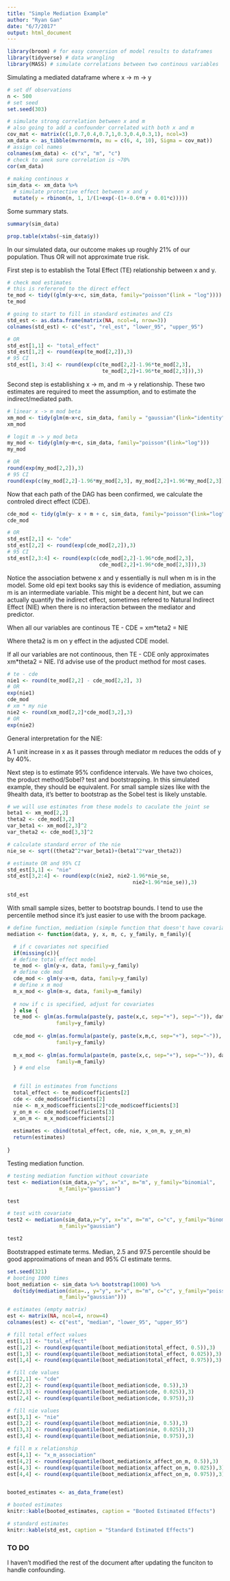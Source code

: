 ```yaml
---
title: "Simple Mediation Example"
author: "Ryan Gan"
date: "6/7/2017"
output: html_document
---
```




```r
library(broom) # for easy conversion of model results to dataframes
library(tidyverse) # data wrangling
library(MASS) # simulate correlations between two continous variables
```

Simulating a mediated dataframe where x -> m -> y

```r
# set df observations
n <- 500
# set seed
set.seed(303)

# simulate strong correlation between x and m 
# also going to add a confounder correlated with both x and m
cov_mat <- matrix(c(1,0.7,0.4,0.7,1,0.3,0.4,0.3,1), ncol=3)
xm_data <- as_tibble(mvrnorm(n, mu = c(6, 4, 10), Sigma = cov_mat))
# assign col names
colnames(xm_data) <- c("x", "m", "c")
# check to amek sure correlation is ~70%
cor(xm_data)
 
# making continous x
sim_data <- xm_data %>% 
  # simulate protective effect between x and y
  mutate(y = rbinom(n, 1, 1/(1+exp(-(1+-0.6*m + 0.01*c)))))
```

Some summary stats.

```r
summary(sim_data)

prop.table(xtabs(~sim_data$y))
```

In our simulated data, our outcome makes up roughly 21% of our population. Thus OR will not approximate true risk.

First step is to establish the Total Effect (TE) relationship between x and y.

```r
# check mod estimates
# this is referered to the direct effect
te_mod <- tidy((glm(y~x+c, sim_data, family="poisson"(link = "log"))))
te_mod

# going to start to fill in standard estimates and CIs
std_est <- as.data.frame(matrix(NA, ncol=4, nrow=3))
colnames(std_est) <- c("est", "rel_est", "lower_95", "upper_95")

# OR
std_est[1,1] <- "total_effect"
std_est[1,2] <- round(exp(te_mod[2,2]),3)
# 95 CI
std_est[1, 3:4] <- round(exp(c(te_mod[2,2]-1.96*te_mod[2,3],
                               te_mod[2,2]+1.96*te_mod[2,3])),3)
```

Second step is establishing x -> m, and m -> y relationship. These two estimates are required to meet the assumption, and to estimate the indirect/mediated path.

```r
# linear x -> m mod beta
xm_mod <- tidy(glm(m~x+c, sim_data, family = "gaussian"(link="identity")))
xm_mod

# logit m -> y mod beta
my_mod <- tidy(glm(y~m+c, sim_data, family="poisson"(link="log")))
my_mod

# OR
round(exp(my_mod[2,2]),3)
# 95 CI
round(exp(c(my_mod[2,2]-1.96*my_mod[2,3], my_mod[2,2]+1.96*my_mod[2,3])),3)
```

Now that each path of the DAG has been confirmed, we calculate the controled direct effect (CDE).

```r
cde_mod <- tidy(glm(y~ x + m + c, sim_data, family="poisson"(link="log")))  
cde_mod

# OR
std_est[2,1] <- "cde"
std_est[2,2] <- round(exp(cde_mod[2,2]),3)
# 95 CI
std_est[2,3:4] <- round(exp(c(cde_mod[2,2]-1.96*cde_mod[2,3],
                              cde_mod[2,2]+1.96*cde_mod[2,3])),3)
```

Notice the association betwene x and y essentially is null when m is in the model. Some old epi text books say this is evidence of mediation, assuming m is an intermediate variable. This might be a decent hint, but we can actually quantify the indirect effect, sometimes refered to Natural Indirect Effect (NIE) when there is no interaction between the mediator and predictor.

When all our variables are continous TE - CDE = xm*teta2 = NIE

Where theta2 is m on y effect in the adjusted CDE model.

If all our variables are not continoous, then TE - CDE only approximates xm*theta2 = NIE. I'd advise use of the product method for most cases.

```r
# te - cde
nie1 <- round(te_mod[2,2] - cde_mod[2,2], 3) 
# OR
exp(nie1)
cde_mod
# xm * my nie
nie2 <- round(xm_mod[2,2]*cde_mod[3,2],3)
# OR
exp(nie2)
```

General interpretation for the NIE:

A 1 unit increase in x as it passes through mediator m reduces the odds of y by 40%.

Next step is to estimate 95% confidence intervals. We have two choices, the product method/Sobel? test and bootstrapping. In this simulated example, they should be equivalent. For small sample sizes like with the 9health data, it's better to bootstrap as the Sobel test is likely unstable.

```r
# we will use estimates from these models to caculate the joint se
beta1 <- xm_mod[2,2]
theta2 <- cde_mod[3,2]
var_beta1 <- xm_mod[2,3]^2
var_theta2 <- cde_mod[3,3]^2

# calculate standard error of the nie
nie_se <- sqrt((theta2^2*var_beta1)+(beta1^2*var_theta2))

# estimate OR and 95% CI
std_est[3,1] <- "nie"
std_est[3,2:4] <- round(exp(c(nie2, nie2-1.96*nie_se, 
                                         nie2+1.96*nie_se)),3)

std_est
```

With small sample sizes, better to bootstrap bounds. I tend to use the percentile method since it's just easier to use with the broom package.

```r
# define function, mediation (simple function that doesn't have covariate)
mediation <- function(data, y, x, m, c, y_family, m_family){

  # if c covariates not specified
  if(missing(c)){
  # define total effect model
  te_mod <- glm(y~x, data, family=y_family)
  # define cde mod
  cde_mod <- glm(y~x+m, data, family=y_family)
  # define x m mod
  m_x_mod <- glm(m~x, data, family=m_family)
  
  # now if c is specified, adjust for covariates
  } else {  
  te_mod <- glm(as.formula(paste(y, paste(x,c, sep="+"), sep="~")), data,
                family=y_family)
  
  cde_mod <- glm(as.formula(paste(y, paste(x,m,c, sep="+"), sep="~")), data,
                family=y_family)
  
  m_x_mod <- glm(as.formula(paste(m, paste(x,c, sep="+"), sep="~")), data,
                family=m_family)
  } # end else


  # fill in estimates from functions
  total_effect <- te_mod$coefficients[2]
  cde <- cde_mod$coefficients[2]
  nie <- m_x_mod$coefficients[2]*cde_mod$coefficients[3]
  y_on_m <- cde_mod$coefficients[3]
  x_on_m <- m_x_mod$coefficients[2]
 
  estimates <- cbind(total_effect, cde, nie, x_on_m, y_on_m)
  return(estimates)
 
}
```


Testing mediation function.

```r
# testing mediation function without covariate
test <- mediation(sim_data,y="y", x="x", m="m", y_family="binomial",
                 m_family="gaussian")

test

# test with covariate
test2 <- mediation(sim_data,y="y", x="x", m="m", c="c", y_family="binomial",
                 m_family="gaussian")

test2
```


Bootstrapped estimate terms. Median, 2.5 and 97.5 percentile should be good approximations of mean and 95% CI estimate terms.

```r
set.seed(321)
# booting 1000 times 
boot_mediation <- sim_data %>% bootstrap(1000) %>% 
  do(tidy(mediation(data=., y="y", x="x", m="m", c="c", y_family="poisson",
                 m_family="gaussian")))

# estimates (empty matrix)
est <- matrix(NA, ncol=4, nrow=4) 
colnames(est) <- c("est", "median", "lower_95", "upper_95")

# fill total effect values
est[1,1] <- "total_effect"
est[1,2] <- round(exp(quantile(boot_mediation$total_effect, 0.5)),3)
est[1,3] <- round(exp(quantile(boot_mediation$total_effect, 0.025)),3)
est[1,4] <- round(exp(quantile(boot_mediation$total_effect, 0.975)),3)

# fill cde values
est[2,1] <- "cde"
est[2,2] <- round(exp(quantile(boot_mediation$cde, 0.5)),3)
est[2,3] <- round(exp(quantile(boot_mediation$cde, 0.025)),3)
est[2,4] <- round(exp(quantile(boot_mediation$cde, 0.975)),3)

# fill nie values
est[3,1] <- "nie"
est[3,2] <- round(exp(quantile(boot_mediation$nie, 0.5)),3)
est[3,3] <- round(exp(quantile(boot_mediation$nie, 0.025)),3)
est[3,4] <- round(exp(quantile(boot_mediation$nie, 0.975)),3)

# fill m x relationship
est[4,1] <- "x_m_association"
est[4,2] <- round(exp(quantile(boot_mediation$x_affect_on_m, 0.5)),3)
est[4,3] <- round(exp(quantile(boot_mediation$x_affect_on_m, 0.025)),3)
est[4,4] <- round(exp(quantile(boot_mediation$x_affect_on_m, 0.975)),3)


booted_estimates <- as_data_frame(est)

# booted estimates
knitr::kable(booted_estimates, caption = "Booted Estimated Effects")

# standard estimates
knitr::kable(std_est, caption = "Standard Estimated Effects")
```

### TO DO

I haven't modified the rest of the document after updating the funciton to handle confounding.